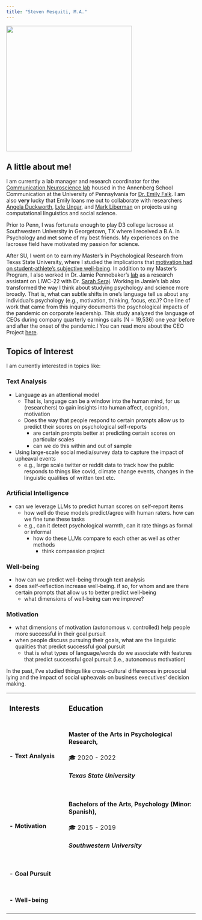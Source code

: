 ```yaml
---
title: "Steven Mesquiti, M.A."
---
```


![](20220812-DSC01310.jpg){width="334"}

## A little about me!

I am currently a lab manager and research coordinator for the [Communication Neuroscience lab](https://www.asc.upenn.edu/research/centers/communication-neuroscience-lab) housed in the Annenberg School Communication at the University of Pennsylvania for [Dr. Emily Falk](https://www.asc.upenn.edu/people/faculty/emily-falk-phd). I am also **very** lucky that Emily loans me out to collaborate with researchers [Angela Duckworth](https://angeladuckworth.com/), [Lyle Ungar](https://www.seas.upenn.edu/~ungar/), and [Mark Liberman](https://www.ling.upenn.edu/~myl/) on projects using computational linguistics and social science.

Prior to Penn, I was fortunate enough to play D3 college lacrosse at Southwestern University in Georgetown, TX where I received a B.A. in Psychology and met some of my best friends. My experiences on the lacrosse field have motivated my passion for science. 

After SU, I went on to earn my Master's in Psychological Research from Texas State University, where I studied the implications that [motivation had on student-athlete's subjective well-being](https://digital.library.txstate.edu/bitstream/handle/10877/15608/MESQUITI-THESIS-2022.pdf?sequence=1&isAllowed=y). In addition to my Master's Program, I also worked in Dr. Jamie Pennebaker's [lab](https://www.words.live/) as a research assistant on LIWC-22 with Dr. [Sarah Seraj](https://www.linkedin.com/in/sarahseraj/). Working in Jamie's lab also transformed the way I think about studying psychology and science more broadly. That is, what can subtle shifts in one's language tell us about any individual's psychology (e.g., motivation, thinking, focus, etc.)? One line of work that came from this inquiry documents the psychological impacts of the pandemic on corporate leadership. This study analyzed the language of CEOs during company quarterly earnings calls (N = 19,536) one year before and after the onset of the pandemic.l You can read more about the CEO Project [here](https://psyarxiv.com/kvar9/).





## Topics of Interest

I am currently interested in topics like:

### Text Analysis

- Language as an attentional model
    - That is, language can be a window into the human mind, for us (researchers) to gain insights into human affect, cognition, motivation
    - Does the way that people respond to certain prompts allow us to predict their scores on psychological self-reports
        - are certain prompts better at predicting certain scores on particular scales
        - can we do this within and out of sample
- Using large-scale social media/survey data to capture the impact of upheaval events
    - e.g., large scale twitter or reddit data to track how the public responds to things like covid, climate change events, changes in the linguistic qualities of written text etc.

### Artificial Intelligence

- can we leverage LLMs to predict human scores on self-report items
    - how well do these models predict/agree with human raters.  how can we fine tune these tasks
    - e.g., can it detect psychological warmth, can it rate things as formal or informal
        - how do these LLMs compare to each other as well as other methods
            - think compassion project

### Well-being

- how can we predict well-being through text analysis
- does self-reflection increase well-being. if so, for whom and are there certain prompts that allow us to better predict well-being
    - what dimensions of well-being can we improve?

### Motivation

- what dimensions of motivation (autonomous v. controlled) help people more successful in their goal pursuit
- when people discuss pursuing their goals, what are the linguistic qualities that predict successful goal pursuit
    - that is what types of language/words do we associate with features that predict successful goal pursuit (i.e., autonomous motivation)

In the past, I've studied things like cross-cultural differences in prosocial lying and the impact of social upheavals on business executives' decision making.


+:-------------------------+:---------------------------------------------------------+
| ### Interests            | ### Education                                            |
+--------------------------+----------------------------------------------------------+
| #### - Text Analysis     | #### Master of the Arts in Psychological Research,       |
|                          |                                                          |
|                          | 🎓 2020 - 2022                                           |
|                          |                                                          |
|                          | ##### Texas State University                             |
+--------------------------+----------------------------------------------------------+
| #### - Motivation        | #### Bachelors of the Arts, Psychology (Minor: Spanish), |
|                          |                                                          |
|                          | 🎓 2015 - 2019                                           |
|                          |                                                          |
|                          | ##### Southwestern University                            |
+--------------------------+----------------------------------------------------------+
| #### -  Goal Pursuit     |                                                          |
+--------------------------+----------------------------------------------------------+
| #### - Well-being        |                                                          |
+--------------------------+----------------------------------------------------------+
